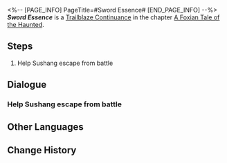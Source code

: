 <%-- [PAGE_INFO]
PageTitle=#Sword Essence#
[END_PAGE_INFO] --%>
{{Stub|Dialogue.}}
{{Mission Infobox
|id            = 8015123
|title         = 
|image         = <!--Mission Sword Essence.png-->
|type          = Trailblaze Continuance
|event_name    = 
|chapter       = A Foxian Tale of the Haunted
|requirements  = {{subst:void|<!--Unknown: {"Type":"Manual"}-->}}
|summary       = <!--official mission summary from Fate's Atlas-->
|characters    = Trailblazer
|startLocation = [[The Xianzhou Luofu]] - [[Illusory Maze: Apyra]]
|world         = The Xianzhou Luofu
|area          = Illusory Maze: Apyra
|prev          = 
|next          = 
|rewards       = Trailblaze EXP*500; Stellar Jade*50; Traveler's Guide*5; Lost Crystal*3; Credit*50,000
}}
'''''Sword Essence''''' is a [[Trailblaze Continuance]] in the chapter [[A Foxian Tale of the Haunted (Continuance)|A Foxian Tale of the Haunted]].

==Steps==
# Help Sushang escape from battle

<!--
==Gameplay Notes==

--><!--
==Trial Character==

-->
==Dialogue==
{{Stub Dialogue}}

===Help Sushang escape from battle{{subst:void|<!--801512301-->}}===
{{Mission Description|type=continuance|location=Illusory Maze: Apyra|You inform Jing Yuan about everything and request his assistance in heading to Dragonprayer Terrace and reasoning with Yanqing.}}
{{Dialogue Start}}
:{{tx}}
{{Dialogue End}}

==Other Languages==
{{Other Languages
|en   = Sword Essence
|zhs  = 剑精
|zht  = 劍精
|ja   = 剣の精
|ko   = 검정(劍精)
|es   = Esencia del filo
|fr   = L'art de l'épée
|ru   = Эссенция меча
|th   = แก่นแท้แห่งดาบ
|vi   = Kiếm Linh
|de   = Schwertgeist
|id   = Esensi Pedang
|pt   = Essência da Espada
}}

==Change History==
{{Change History|1.5}}
